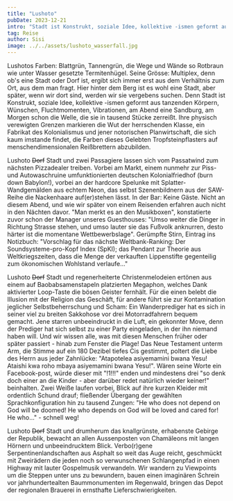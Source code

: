 ```yaml
---
title: "Lushoto"
pubDate: 2023-12-21
intro: "Stadt ist Konstrukt, soziale Idee, kollektive -ismen geformt aus tanzenden Körpern, Wünschen, Fluchtmomenten, Vibrationen, am Abend eine Sandburg, am Morgen schon die Welle, die sie in tausend Stücke zerreißt."
tag: Reise
author: Sisi
image: ../../assets/lushoto_wasserfall.jpg
---
```


Lushotos Farben: Blattgrün, Tannengrün, die Wege und Wände so Rotbraun wie unter Wasser gesetzte Termitenhügel. Seine Grösse: Multiplex, denn ob's eine Stadt oder Dorf ist, ergibt sich immer erst aus dem Verhältnis zum Ort, aus dem man fragt. Hier hinter dem Berg ist es wohl eine Stadt, aber später, wenn wir dort sind, werden wir sie vergebens suchen. Denn Stadt ist Konstrukt, soziale Idee, kollektive -ismen geformt aus tanzenden Körpern, Wünschen, Fluchtmomenten, Vibrationen, am Abend eine Sandburg, am Morgen schon die Welle, die sie in tausend Stücke zerreißt. Ihre physisch verewigten Grenzen markieren die Wut der herrschenden Klasse, ein Fabrikat des Kolonialismus und jener notorischen Planwirtschaft, die sich kaum imstande findet, die Farben dieses Gelebten Tropfsteinpflasters auf menschendimensionalen Reißbrettern abzubilden.

Lushoto ~~Dorf~~ Stadt und zwei Passagiere lassen sich vom Passatwind zum nächsten Pizzadealer treiben. Vorbei am Markt, einem nunmehr zur Piss- und Autowaschruine umfunktionierten deutschen Kolonialfriedhof (burn down Babylon!), vorbei an der hardcore Spelunke mit Splatter-Wandgemälden aus echtem Neon, das selbst Szenenbildnern aus der SAW-Reihe die Nackenhaare auf(er)stehen lässt. In der Bar: Keine Gäste. Nicht an diesem Abend, und wie wir später von einem Reisenden erfahren auch nicht in den Nächten davor. "Man merkt es an den Musikboxen", konstatierte zuvor schon der Manager unseres Guesthouses: "Umso weiter die Dinger in Richtung Strasse stehen, und umso lauter sie das Fußvolk anknurren, desto härter ist die momentane Wettbewerbslage". Gerümpfte Stirn, Eintrag ins Notizbuch: "Vorschlag für das nächste Weltbank-Ranking: Der Soundsysteme-pro-Kopf Index (SpKI); das Pendant zur Theorie aus Weltkriegszeiten, dass die Menge der verkauften Lippenstifte gegenteilig zum ökonomischen Wohlstand verlaufe..."

Lushoto ~~Dorf~~ Stadt und regenerheiterte Christenmelodeien ertönen aus einem auf Baobabsamenstapeln platzierten Megaphon, welches Dank aktivierter Loop-Taste die bösen Geister fernhält. Für die einen belebt die Illusion mit der Religion das Geschäft, für andere führt sie zur Kontamination jeglicher Selbstbeherrschung und Scham: Ein Wanderprediger hat es sich in seiner viel zu breiten Sakkohose vor drei Motorradfahrern bequem gemacht. Jene starren unbeeindruckt in die Luft, ein gekonnter Move, denn der Prediger hat sich selbst zu einer Party eingeladen, in der ihn niemand haben will. Und wir wissen alle, was mit diesen Menschen früher oder später passiert - hinab zum Fenster die Plage! Das Neue Testament unterm Arm, die Stimme auf ein 180 Dezibel tiefes Cis gestimmt, poltert die Liebe des Herrn aus jeder Zahnlücke: "Atapotelea asiyemamini bwana Yesu! Ataishi kwa roho mbaya asiyemamini bwana Yesu!". Wären seine Worte ein Facebook-post, würde dieser mit "!1!!!" enden und mindestens drei "so denk doch einer an die Kinder - aber darüber redet natürlich wieder keiner!" beinhalten. Zwei Weiße laufen vorbei, Blick auf ihre kurzen Kleider mit ordentlich Schund drauf; fließender Übergang der gewählten Sprachkonfiguration hin zu tausend Zungen: "He who does not depend on God will be doomed! He who depends on God will be loved and cared for! He who..." - schnell weg!

Lushoto ~~Dorf~~ Stadt und drumherum das knallgrünste, erhabenste Gebirge der Republik, bewacht an allen Aussenposten von Chamäleons mit langen Hörnern und unbeeindrucktem Blick. Verbo(r)gene Serpentinenlandschaften aus Asphalt so weit das Auge reicht, geschmückt mit Zweirädern die jeden noch so verwunschenen Schlangenpfad in einen Highway mit lauter Gospelmusik verwandeln. Wir wandern zu Viewpoints um die Steppen unter uns zu bewundern, bauen einen imaginären Schrein vor jahrhundertealten Baummonumenten im Regenwald, bringen das Depot der regionalen Brauerei in ernsthafte Lieferschwierigkeiten.